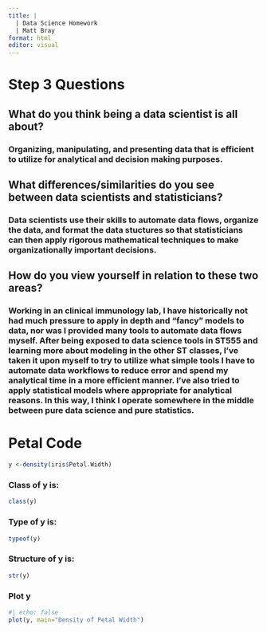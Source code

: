 ```yaml
---
title: |
  | Data Science Homework 
  | Matt Bray
format: html
editor: visual
---
```


# Step 3 Questions

## What do you think being a data scientist is all about?

### Organizing, manipulating, and presenting data that is efficient to utilize for analytical and decision making purposes.

## What differences/similarities do you see between data scientists and statisticians?

### Data scientists use their skills to automate data flows, organize the data, and format the data stuctures so that statisticians can then apply rigorous mathematical techniques to make organizationally important decisions.

## How do you view yourself in relation to these two areas?

### Working in an clinical immunology lab, I have historically not had much pressure to apply in depth and "fancy" models to data, nor was I provided many tools to automate data flows myself. After being exposed to data science tools in ST555 and learning more about modeling in the other ST classes, I've taken it upon myself to try to utilize what simple tools I have to automate data workflows to reduce error and spend my analytical time in a more efficient manner. I've also tried to apply statistical models where appropriate for analytical reasons. In this way, I think I operate somewhere in the middle between pure data science and pure statistics.

# Petal Code

```r
y <-density(iris$Petal.Width)
```

### Class of y is:

```r
class(y)
```

### Type of y is:

```r
typeof(y)
```

### Structure of y is:

```r
str(y)
```

### Plot y

```r
#| echo: false
plot(y, main="Density of Petal Width")
```

